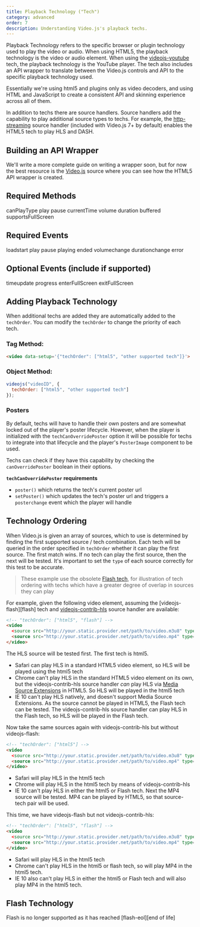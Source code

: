 ```yaml
---
title: Playback Technology ("Tech")
category: advanced
order: 7
description: Understanding Video.js's playback techs.
---
```


Playback Technology refers to the specific browser or plugin technology used to play the video or audio. When using HTML5, the playback technology is the video or audio element. When using the [videojs-youtube][youtube] tech, the playback technology is the YouTube player. The tech also includes an API wrapper to translate between the Video.js controls and API to the specific playback technology used.

Essentially we're using html5 and plugins only as video decoders, and using HTML and JavaScript to create a consistent API and skinning experience across all of them.

In addition to techs there are source handlers. Source handlers add the capability to play additional source types to techs. For example, the [http-streaming][http-streaming] source handler (included with Video.js 7+ by default) enables the HTML5 tech to play HLS and DASH.

## Building an API Wrapper

We'll write a more complete guide on writing a wrapper soon, but for now the best resource is the [Video.js](https://github.com/videojs/video.js/tree/main/src/js/tech) source where you can see how the HTML5 API wrapper is created.

## Required Methods

canPlayType
play
pause
currentTime
volume
duration
buffered
supportsFullScreen

## Required Events

loadstart
play
pause
playing
ended
volumechange
durationchange
error

## Optional Events (include if supported)

timeupdate
progress
enterFullScreen
exitFullScreen

## Adding Playback Technology

When additional techs are added they are automatically added to the `techOrder`. You can modify the `techOrder` to change the priority of each tech.

### Tag Method:

```html
<video data-setup='{"techOrder": ["html5", "other supported tech"]}'>
```

### Object Method:

```js
videojs("videoID", {
  techOrder: ["html5", "other supported tech"]
});
```

### Posters

By default, techs will have to handle their own posters and are somewhat locked out of the player's poster lifecycle.
However, when the player is initialized with the `techCanOverridePoster` option
it will be possible for techs to integrate into that lifecycle  and the player's `PosterImage` component to be used.

Techs can check if they have this capability by checking the `canOverridePoster` boolean in their options.

**`techCanOverridePoster` requirements**

* `poster()` which returns the tech's current poster url
* `setPoster()` which updates the tech's poster url and triggers a `posterchange` event
  which the player will handle

## Technology Ordering

When Video.js is given an array of sources, which to use is determined by finding the first supported source / tech combination. Each tech will be queried in the order specified in `techOrder` whether it can play the first source. The first match wins. If no tech can play the first source, then the next will be tested. It's important to set the `type` of each source correctly for this test to be accurate.

> These example use the obsolete [Flash tech][flash-eol], for illustration of tech ordering with techs which have a greater degree of overlap in sources they can play

For example, given the following video element, assuming the [videojs-flash][flash] tech and [videojs-contrib-hls][hls] source handler are available:

```html
<!-- "techOrder": ["html5", "flash"] -->
<video
  <source src="http://your.static.provider.net/path/to/video.m3u8" type="application/x-mpegURL">
  <source src="http://your.static.provider.net/path/to/video.mp4" type="video/mp4">
</video>
```

The HLS source will be tested first. The first tech is html5.

* Safari can play HLS in a standard HTML5 video element, so HLS will be played using the html5 tech
* Chrome can't play HLS in the standard HTML5 video element on its own, but the videojs-contrib-hls source handler _can_ play HLS via [Media Source Extensions][mse] in HTML5. So HLS will be played in the html5 tech
* IE 10 can't play HLS natively, and doesn't support Media Source Extensions. As the source cannot be played in HTML5, the Flash tech can be tested. The videojs-contrib-hls source handler can play HLS in the Flash tech, so HLS will be played in the Flash tech.

Now take the same sources again with videojs-contrib-hls but without videojs-flash:

```html
<!-- "techOrder": ["html5"] -->
<video
  <source src="http://your.static.provider.net/path/to/video.m3u8" type="application/x-mpegURL">
  <source src="http://your.static.provider.net/path/to/video.mp4" type="video/mp4">
</video>
```

* Safari will play HLS in the html5 tech
* Chrome will play HLS in the html5 tech by means of videojs-contrib-hls
* IE 10 can't play HLS in either the html5 or Flash tech. Next the MP4 source will be tested. MP4 can be played by HTML5, so that source-tech pair will be used.

This time, we have videojs-flash but not videojs-contrib-hls:

```html
<!-- "techOrder": ["html5", "flash"] -->
<video
  <source src="http://your.static.provider.net/path/to/video.m3u8" type="application/x-mpegURL">
  <source src="http://your.static.provider.net/path/to/video.mp4" type="video/mp4">
</video>
```

* Safari will play HLS in the html5 tech
* Chrome can't play HLS in the html5 or flash tech, so will play MP4 in the html5 tech.
* IE 10 also can't play HLS in either the html5 or Flash tech and will also play MP4 in the html5 tech.

## Flash Technology

Flash is no longer supported as it has reached [flash-eol][end of life]

[flash-eol]: https://www.adobe.com/products/flashplayer/end-of-life.html

[hls]: https://github.com/videojs/videojs-contrib-hls

[http-streaming]: https://github.com/videojs/http-streaming

[mse]: https://en.wikipedia.org/wiki/Media_Source_Extensions

[youtube]: https://github.com/videojs/videojs-youtube
